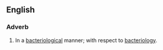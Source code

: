 ==English==
===Adverb===
{{en-edv}}
# In a [[bacteriological]] manner; with respect to [[bacteriology]].